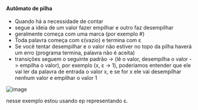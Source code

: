 






#### Autômato de pilha

-   Quando há a necessidade de contar
-   segue a ideia de um valor fazer empilhar e outro faz desempilhar
-   geralmente começa com uma marca (por exemplo #)
-   Toda palavra começa com ε(vazio) e termina com ε
-   Se você tentar desempilhar e o valor não estiver no topo da pilha
    haverá um erro (programa termina, palavra não é aceita)
-   transições seguem o seguinte padrão → (lê o valor, desempilha o
    valor -\> empilha o valor), por exemplo (x, ε -\> 1), poderíamos
    entender que ele vai ler da palavra de entrada o valor x, e se for x
    ele vai desempilhar nenhum valor e empilhar o valor 1

![image](/image/image_283.png)

nesse exemplo estou usando ep representando ε.



